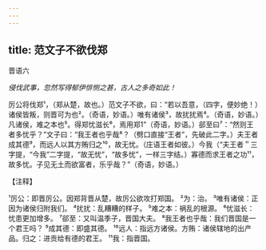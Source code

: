 ```yaml
---
---
---
```

title: 范文子不欲伐郑
---



晋语六

*侵伐武事，忽然写得郁伊悱恻之甚，古人之多奇如此！*

厉公将伐郑¹，（郑从楚，故也。）范文子不欲，曰：“若以吾意，（四字，便妙绝！）诸侯皆叛，则晋可为也²。（奇语，妙语。）唯有诸侯³，故扰扰焉⁴。（奇语，妙语。）凡诸侯，难之本也⁵。得郑忧滋长⁶，焉用郑1”（奇语，妙语。）郤至曰⁷：“然则王者多忧乎？”文子曰：“我王者也乎哉⁸？（劈口直接“王者”，先破此二字。）夫王者成其德⁹，而远人以其方贿归之¹⁰，故无忧。（庄语王者如彼。）今我（“夫王者＂三字提，“今我”二字提，“故无忧”，“故多忧”，一样三字结。）寡德而求王者之功¹¹，故多忧。子见无土而欲富者，乐乎哉？”（奇语，妙语。）

【注释】

¹厉公：即晋厉公。因郑背晋从楚，故厉公欲攻打郑国。
²为：治。
³唯有诸侯：正因为诸侯归附我们。
⁴扰扰：乱糟糟的样子。
⁵难之本：祸乱的根源。
⁶忧滋长：忧患更加增多。
⁷郤至：又叫温季子，晋国大夫。
⁸我王者也乎哉：我们晋国是一个君王吗？
⁹成其德：即盛其德。
¹⁰远人：指远方诸侯。方贿：诸侯辖地的出产品。归之：进贡给有德的君王。
¹¹我：指晋国。